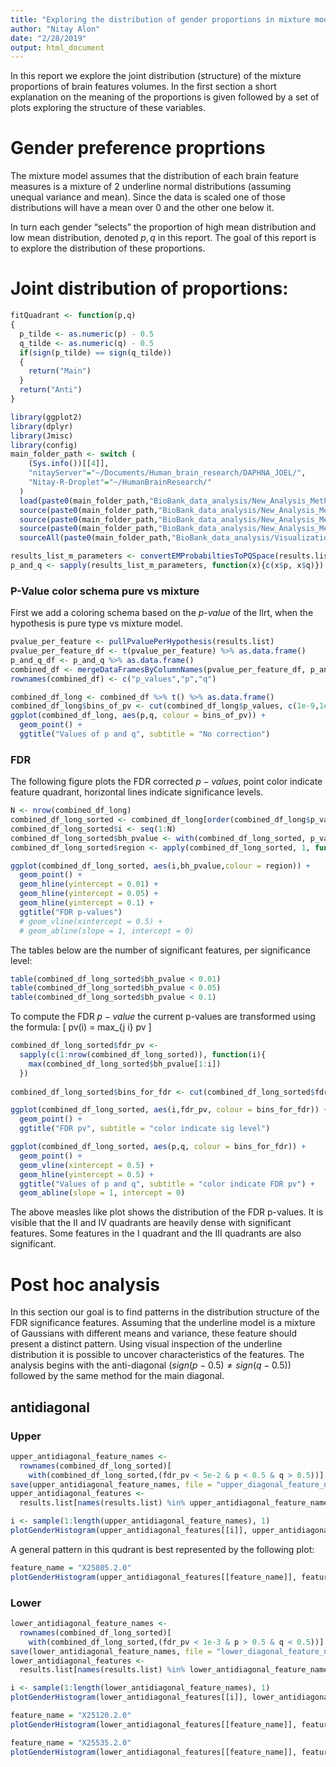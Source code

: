 ```yaml
---
title: "Exploring the distribution of gender proportions in mixture model"
author: "Nitay Alon"
date: "2/28/2019"
output: html_document
---
```


In this report we explore the joint distribution (structure) of the mixture proportions of brain features volumes. In the first section a short explanation on the meaning of the proportions is given followed by a set of plots exploring the structure of these variables. 

# Gender preference proprtions
The mixture model assumes that the distribution of each brain feature measures is a mixture of 2 underline normal distributions (assuming unequal variance and mean). Since the data is scaled one of those distributions will have a mean over 0 and the other one below it. 

In turn each gender "selects" the proportion of high mean distribution and low mean distribution, denoted $p,q$ in this report. The goal of this report is to explore the distribution of these proportions.

# Joint distribution of proportions:
```r
fitQuadrant <- function(p,q)
{
  p_tilde <- as.numeric(p) - 0.5
  q_tilde <- as.numeric(q) - 0.5
  if(sign(p_tilde) == sign(q_tilde))
  {
    return("Main")
  }
  return("Anti")
}
```

```r
library(ggplot2)
library(dplyr)
library(Jmisc)
library(config)
main_folder_path <- switch (
    (Sys.info())[[4]],
    "nitayServer"="~/Documents/Human_brain_research/DAPHNA_JOEL/",
    "Nitay-R-Droplet"="~/HumanBrainResearch/"
  )
  load(paste0(main_folder_path,"BioBank_data_analysis/New_Analysis_Method/Residuals_analysis_methods/Results/New_analysis_method_results_normalized.RData"))
  source(paste0(main_folder_path,"BioBank_data_analysis/New_Analysis_Method/Residuals_analysis_methods/convert_em_probs_to_pq_space.R"))
  source(paste0(main_folder_path,"BioBank_data_analysis/New_Analysis_Method/Residuals_analysis_methods/merge_data_frames_by_column_names.R"))
  source(paste0(main_folder_path,"BioBank_data_analysis/New_Analysis_Method/Residuals_analysis_methods/convert_em_probs_to_pq_space.R"))
  sourceAll(paste0(main_folder_path,"BioBank_data_analysis/Visualization_methods"))
```

```r
results_list_m_parameters <- convertEMProbabiltiesToPQSpace(results.list)
p_and_q <- sapply(results_list_m_parameters, function(x){c(x$p, x$q)})
```

### P-Value color schema pure vs mixture

First we add a coloring schema based on the *p-value* of the llrt, when the hypothesis is pure type vs mixture model. 
```r
pvalue_per_feature <- pullPvaluePerHypothesis(results.list)
pvalue_per_feature_df <- t(pvalue_per_feature) %>% as.data.frame() 
p_and_q_df <- p_and_q %>% as.data.frame()
combined_df <- mergeDataFramesByColumnNames(pvalue_per_feature_df, p_and_q_df)
rownames(combined_df) <- c("p_values","p","q")
```

```r
combined_df_long <- combined_df %>% t() %>% as.data.frame()
combined_df_long$bins_of_pv <- cut(combined_df_long$p_values, c(1e-9,1e-8,1e-3,1e-2,1))
ggplot(combined_df_long, aes(p,q, colour = bins_of_pv)) + 
  geom_point() + 
  ggtitle("Values of p and q", subtitle = "No correction")
```

### FDR

The following figure plots the FDR corrected $p-values$, point color indicate feature quadrant, horizontal lines indicate significance levels.
```r
N <- nrow(combined_df_long)
combined_df_long_sorted <- combined_df_long[order(combined_df_long$p_values,decreasing = F),]
combined_df_long_sorted$i <- seq(1:N)
combined_df_long_sorted$bh_pvalue <- with(combined_df_long_sorted, p_values * i / N)
combined_df_long_sorted$region <- apply(combined_df_long_sorted, 1, function(x){fitQuadrant(x[2],x[3])})
```

```r
ggplot(combined_df_long_sorted, aes(i,bh_pvalue,colour = region)) + 
  geom_point() +
  geom_hline(yintercept = 0.01) +
  geom_hline(yintercept = 0.05) +
  geom_hline(yintercept = 0.1) +
  ggtitle("FDR p-values")
  # geom_vline(xintercept = 0.5) +
  # geom_abline(slope = 1, intercept = 0)
```

The tables below are the number of significant features, per significance level:

```r
table(combined_df_long_sorted$bh_pvalue < 0.01)
table(combined_df_long_sorted$bh_pvalue < 0.05)
table(combined_df_long_sorted$bh_pvalue < 0.1)
```

To compute the FDR $p-value$ the current p-values are transformed using the formula:
\[
  pv(i) = max_{j \leq i} pv \frac{n}{j} 
\]

```r
combined_df_long_sorted$fdr_pv <- 
  sapply(c(1:nrow(combined_df_long_sorted)), function(i){
    max(combined_df_long_sorted$bh_pvalue[1:i])
  })
  
combined_df_long_sorted$bins_for_fdr <- cut(combined_df_long_sorted$fdr_pv, c(0,1e-2,5e-2,1e-1,1))
```

```r
ggplot(combined_df_long_sorted, aes(i,fdr_pv, colour = bins_for_fdr)) + 
  geom_point() +
  ggtitle("FDR pv", subtitle = "color indicate sig level") 
```
```r
ggplot(combined_df_long_sorted, aes(p,q, colour = bins_for_fdr)) + 
  geom_point() +
  geom_vline(xintercept = 0.5) +
  geom_hline(yintercept = 0.5) +
  ggtitle("Values of p and q", subtitle = "color indicate FDR pv") + 
  geom_abline(slope = 1, intercept = 0)
```

The above measles like plot shows the distribution of the FDR p-values. It is visible that the II and IV quadrants are heavily dense with significant features. Some features in the I quadrant and the III quadrants are also significant. 

# Post hoc analysis

In this section our goal is to find patterns in the distribution structure of the FDR significance features. Assuming that the underline model is a mixture of Gaussians with different means and variance, these feature should present a distinct pattern. Using visual inspection of the underline distribution it is possible to uncover characteristics of the features. The analysis begins with the anti-diagonal ($sign(p-0.5) \neq sign(q-0.5)$) followed by the same method for the main diagonal.

## antidiagonal

### Upper
```r
upper_antidiagonal_feature_names <- 
  rownames(combined_df_long_sorted)[
    with(combined_df_long_sorted,(fdr_pv < 5e-2 & p < 0.5 & q > 0.5))]  
save(upper_antidiagonal_feature_names, file = "upper_diagonal_feature_names.RData")    
upper_antidiagonal_features <- 
  results.list[names(results.list) %in% upper_antidiagonal_feature_names]
```

```r
i <- sample(1:length(upper_antidiagonal_feature_names), 1)
plotGenderHistogram(upper_antidiagonal_features[[i]], upper_antidiagonal_feature_names[i])
```

A general pattern in this qudrant is best represented by the following plot:
```r
feature_name = "X25805.2.0"
plotGenderHistogram(upper_antidiagonal_features[[feature_name]], feature_name)
```

### Lower 
```r
lower_antidiagonal_feature_names <- 
  rownames(combined_df_long_sorted)[
    with(combined_df_long_sorted,(fdr_pv < 1e-3 & p > 0.5 & q < 0.5))]  
save(lower_antidiagonal_feature_names, file = "lower_diagonal_feature_names.RData")  
lower_antidiagonal_features <- 
  results.list[names(results.list) %in% lower_antidiagonal_feature_names]
```

```r
i <- sample(1:length(lower_antidiagonal_feature_names), 1)
plotGenderHistogram(lower_antidiagonal_features[[i]], lower_antidiagonal_feature_names[i])
```

```r
feature_name = "X25120.2.0"
plotGenderHistogram(lower_antidiagonal_features[[feature_name]], feature_name)
```


```r
feature_name = "X25535.2.0"
plotGenderHistogram(lower_antidiagonal_features[[feature_name]], feature_name)
```

